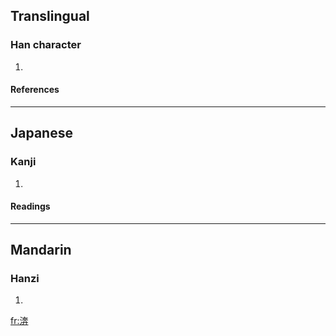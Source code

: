 ==Translingual==
===Han character===
{{Han char|rn=85|rad=水|as=08|sn=11|four=3414<sub>4</sub>|canj=水大十廿 (EKJT)}}
# {{defn|Han|sort=水08}}
====References====
{{Han ref|kx=0633.160|dkj=17714|dj=1039.050|hdz=31643.080|uh=6E00|ud=28160|bh=D5EB|bd=54763}}

----
==Japanese==
===Kanji===
{{ja-kanji|grade=|rs=水08}}
# {{defn|Japanese}} 
====Readings====
{{ja-readings|on=[[ほん]] (hon), [[ぼん]] (bon)|kun=}}

----
==Mandarin==
===Hanzi===
{{cmn-hanzi|pin=[[bēn]] (ben1)|wg=pen<sup>1</sup>}}
# {{defn|Mandarin}}

[[fr:渀]]